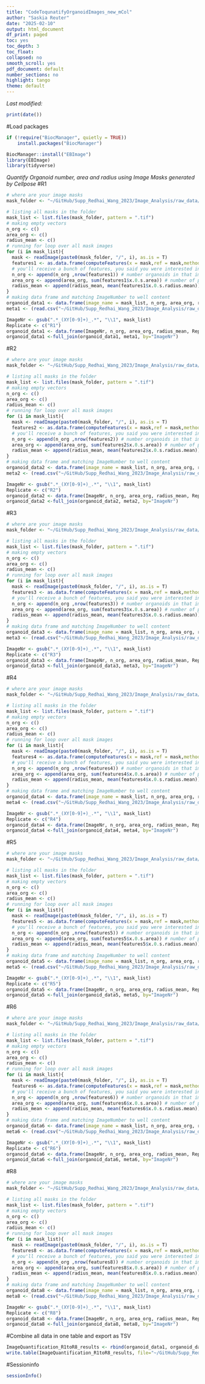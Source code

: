 ```yaml
---
title: "CodeToqunatifyOrganoidImages_new_mCol"
author: "Saskia Reuter"
date: "2025-02-10"
output: html_document
df_print: paged
toc: yes
toc_depth: 3
toc_float:
collapsed: no
smooth_scroll: yes
pdf_document: default
number_sections: no
highlight: tango
theme: default
---
```


*Last modified:*
```r
print(date())
```

#Load packages
```r
if (!require("BiocManager", quietly = TRUE))
    install.packages("BiocManager")

BiocManager::install("EBImage")
library(EBImage)
library(tidyverse)
```

*Quantify Organoid number, area and radius using Image Masks generated by Cellpose*
#R1
```r
# where are your image masks
mask_folder <- "~/GitHub/Supp_Redhai_Wang_2023/Image_Analysis/raw_data/ImageMasks_R1-R8/Masks_R1_new"

# listing all masks in the folder
mask_list <- list.files(mask_folder, pattern = ".tif")
# making empty vectors
n_org <- c()
area_org <- c()
radius_mean <- c()
# running for loop over all mask images
for (i in mask_list){
  mask <- readImage(paste0(mask_folder, "/", i), as.is = T)
  features1 <- as.data.frame(computeFeatures(x = mask,ref = mask,methods.ref = c("computeFeatures.shape")))
  # you'll receive a bunch of features, you said you were interested in number of organoids and organoid area
  n_org <- append(n_org ,nrow(features1)) # number organoids in that image
  area_org <- append(area_org, sum(features1$x.0.s.area)) # number of pixels covered by organoid in that image
  radius_mean <- append(radius_mean, mean(features1$x.0.s.radius.mean))
}
# making data frame and matching ImageNumber to well content
organoid_data1 <- data.frame(image_name = mask_list, n_org, area_org, radius_mean)
meta1 <- (read.csv("~/GitHub/Supp_Redhai_Wang_2023/Image_Analysis/raw_data/ImageMasks_R1-R8/Overview_ImageNr_WellContent_R1,R3,R5.csv", header = TRUE, sep=";"))

ImageNr <- gsub(".*_(XY[0-9]+)_.*", "\\1", mask_list)
Replicate <- c("R1")
organoid_data1 <- data.frame(ImageNr, n_org, area_org, radius_mean, Replicate)
organoid_data1 <-full_join(organoid_data1, meta1, by="ImageNr")
```

#R2
```r
# where are your image masks
mask_folder <- "~/GitHub/Supp_Redhai_Wang_2023/Image_Analysis/raw_data/ImageMasks_R1-R8/Masks_R2_new"

# listing all masks in the folder
mask_list <- list.files(mask_folder, pattern = ".tif")
# making empty vectors
n_org <- c()
area_org <- c()
radius_mean <- c()
# running for loop over all mask images
for (i in mask_list){
  mask <- readImage(paste0(mask_folder, "/", i), as.is = T)
  features2 <- as.data.frame(computeFeatures(x = mask,ref = mask,methods.ref = c("computeFeatures.shape")))
  # you'll receive a bunch of features, you said you were interested in number of organoids and organoid area
  n_org <- append(n_org ,nrow(features2)) # number organoids in that image
  area_org <- append(area_org, sum(features2$x.0.s.area)) # number of pixels covered by organoid in that image
  radius_mean <- append(radius_mean, mean(features2$x.0.s.radius.mean))
}
# making data frame and matching ImageNumber to well content
organoid_data2 <- data.frame(image_name = mask_list, n_org, area_org, radius_mean)
meta2 <- (read.csv("~/GitHub/Supp_Redhai_Wang_2023/Image_Analysis/raw_data/ImageMasks_R1-R8/Overview_ImageNr_WellContent_R2,R4,R6.csv", header = TRUE, sep=";"))

ImageNr <- gsub(".*_(XY[0-9]+)_.*", "\\1", mask_list)
Replicate <- c("R2")
organoid_data2 <- data.frame(ImageNr, n_org, area_org, radius_mean, Replicate)
organoid_data2 <-full_join(organoid_data2, meta2, by="ImageNr")
```

#R3
```r
# where are your image masks
mask_folder <- "~/GitHub/Supp_Redhai_Wang_2023/Image_Analysis/raw_data/ImageMasks_R1-R8/Masks_R3_new"

# listing all masks in the folder
mask_list <- list.files(mask_folder, pattern = ".tif")
# making empty vectors
n_org <- c()
area_org <- c()
radius_mean <- c()
# running for loop over all mask images
for (i in mask_list){
  mask <- readImage(paste0(mask_folder, "/", i), as.is = T)
  features3 <- as.data.frame(computeFeatures(x = mask,ref = mask,methods.ref = c("computeFeatures.shape")))
  # you'll receive a bunch of features, you said you were interested in number of organoids and organoid area
  n_org <- append(n_org ,nrow(features3)) # number organoids in that image
  area_org <- append(area_org, sum(features3$x.0.s.area)) # number of pixels covered by organoid in that image
  radius_mean <- append(radius_mean, mean(features3$x.0.s.radius.mean))
}
# making data frame and matching ImageNumber to well content
organoid_data3 <- data.frame(image_name = mask_list, n_org, area_org, radius_mean)
meta3 <- (read.csv("~/GitHub/Supp_Redhai_Wang_2023/Image_Analysis/raw_data/ImageMasks_R1-R8/Overview_ImageNr_WellContent_R1,R3,R5.csv", header = TRUE, sep=";"))

ImageNr <- gsub(".*_(XY[0-9]+)_.*", "\\1", mask_list)
Replicate <- c("R3")
organoid_data3 <- data.frame(ImageNr, n_org, area_org, radius_mean, Replicate)
organoid_data3 <-full_join(organoid_data3, meta3, by="ImageNr")
```

#R4
```r
# where are your image masks
mask_folder <- "~/GitHub/Supp_Redhai_Wang_2023/Image_Analysis/raw_data/ImageMasks_R1-R8/Masks_R4_new"

# listing all masks in the folder
mask_list <- list.files(mask_folder, pattern = ".tif")
# making empty vectors
n_org <- c()
area_org <- c()
radius_mean <- c()
# running for loop over all mask images
for (i in mask_list){
  mask <- readImage(paste0(mask_folder, "/", i), as.is = T)
  features4 <- as.data.frame(computeFeatures(x = mask,ref = mask,methods.ref = c("computeFeatures.shape")))
  # you'll receive a bunch of features, you said you were interested in number of organoids and organoid area
  n_org <- append(n_org ,nrow(features4)) # number organoids in that image
  area_org <- append(area_org, sum(features4$x.0.s.area)) # number of pixels covered by organoid in that image
  radius_mean <- append(radius_mean, mean(features4$x.0.s.radius.mean))
}
# making data frame and matching ImageNumber to well content
organoid_data4 <- data.frame(image_name = mask_list, n_org, area_org, radius_mean)
meta4 <- (read.csv("~/GitHub/Supp_Redhai_Wang_2023/Image_Analysis/raw_data/ImageMasks_R1-R8/Overview_ImageNr_WellContent_R2,R4,R6.csv", header = TRUE, sep=";"))

ImageNr <- gsub(".*_(XY[0-9]+)_.*", "\\1", mask_list)
Replicate <- c("R4")
organoid_data4 <- data.frame(ImageNr, n_org, area_org, radius_mean, Replicate)
organoid_data4 <-full_join(organoid_data4, meta4, by="ImageNr")
```

#R5
```r
# where are your image masks
mask_folder <- "~/GitHub/Supp_Redhai_Wang_2023/Image_Analysis/raw_data/ImageMasks_R1-R8/Masks_R5_new"

# listing all masks in the folder
mask_list <- list.files(mask_folder, pattern = ".tif")
# making empty vectors
n_org <- c()
area_org <- c()
radius_mean <- c()
# running for loop over all mask images
for (i in mask_list){
  mask <- readImage(paste0(mask_folder, "/", i), as.is = T)
  features5 <- as.data.frame(computeFeatures(x = mask,ref = mask,methods.ref = c("computeFeatures.shape")))
  # you'll receive a bunch of features, you said you were interested in number of organoids and organoid area
  n_org <- append(n_org ,nrow(features5)) # number organoids in that image
  area_org <- append(area_org, sum(features5$x.0.s.area)) # number of pixels covered by organoid in that image
  radius_mean <- append(radius_mean, mean(features5$x.0.s.radius.mean))
}
# making data frame and matching ImageNumber to well content
organoid_data5 <- data.frame(image_name = mask_list, n_org, area_org, radius_mean)
meta5 <- (read.csv("~/GitHub/Supp_Redhai_Wang_2023/Image_Analysis/raw_data/ImageMasks_R1-R8/Overview_ImageNr_WellContent_R1,R3,R5.csv", header = TRUE, sep=";"))

ImageNr <- gsub(".*_(XY[0-9]+)_.*", "\\1", mask_list)
Replicate <- c("R5")
organoid_data5 <- data.frame(ImageNr, n_org, area_org, radius_mean, Replicate)
organoid_data5 <-full_join(organoid_data5, meta5, by="ImageNr")
```

#R6
```r
# where are your image masks
mask_folder <- "~/GitHub/Supp_Redhai_Wang_2023/Image_Analysis/raw_data/ImageMasks_R1-R8/Masks_R6_new"

# listing all masks in the folder
mask_list <- list.files(mask_folder, pattern = ".tif")
# making empty vectors
n_org <- c()
area_org <- c()
radius_mean <- c()
# running for loop over all mask images
for (i in mask_list){
  mask <- readImage(paste0(mask_folder, "/", i), as.is = T)
  features6 <- as.data.frame(computeFeatures(x = mask,ref = mask,methods.ref = c("computeFeatures.shape")))
  # you'll receive a bunch of features, you said you were interested in number of organoids and organoid area
  n_org <- append(n_org ,nrow(features6)) # number organoids in that image
  area_org <- append(area_org, sum(features6$x.0.s.area)) # number of pixels covered by organoid in that image
  radius_mean <- append(radius_mean, mean(features6$x.0.s.radius.mean))
}
# making data frame and matching ImageNumber to well content
organoid_data6 <- data.frame(image_name = mask_list, n_org, area_org, radius_mean)
meta6 <- (read.csv("~/GitHub/Supp_Redhai_Wang_2023/Image_Analysis/raw_data/ImageMasks_R1-R8/Overview_ImageNr_WellContent_R2,R4,R6.csv", header = TRUE, sep=";"))

ImageNr <- gsub(".*_(XY[0-9]+)_.*", "\\1", mask_list)
Replicate <- c("R6")
organoid_data6 <- data.frame(ImageNr, n_org, area_org, radius_mean, Replicate)
organoid_data6 <-full_join(organoid_data6, meta6, by="ImageNr")
```

#R8
```r
# where are your image masks
mask_folder <- "~/GitHub/Supp_Redhai_Wang_2023/Image_Analysis/raw_data/ImageMasks_R1-R8/Masks_R8_new"

# listing all masks in the folder
mask_list <- list.files(mask_folder, pattern = ".tif")
# making empty vectors
n_org <- c()
area_org <- c()
radius_mean <- c()
# running for loop over all mask images
for (i in mask_list){
  mask <- readImage(paste0(mask_folder, "/", i), as.is = T)
  features8 <- as.data.frame(computeFeatures(x = mask,ref = mask,methods.ref = c("computeFeatures.shape")))
  # you'll receive a bunch of features, you said you were interested in number of organoids and organoid area
  n_org <- append(n_org ,nrow(features8)) # number organoids in that image
  area_org <- append(area_org, sum(features8$x.0.s.area)) # number of pixels covered by organoid in that image
  radius_mean <- append(radius_mean, mean(features8$x.0.s.radius.mean))
}
# making data frame and matching ImageNumber to well content
organoid_data8 <- data.frame(image_name = mask_list, n_org, area_org, radius_mean)
meta8 <- (read.csv("~/GitHub/Supp_Redhai_Wang_2023/Image_Analysis/raw_data/ImageMasks_R1-R8/Overview_ImageNr_WellContent_R8.csv", header = TRUE, sep=";"))

ImageNr <- gsub(".*_(XY[0-9]+)_.*", "\\1", mask_list)
Replicate <- c("R8")
organoid_data8 <- data.frame(ImageNr, n_org, area_org, radius_mean, Replicate)
organoid_data8 <-full_join(organoid_data8, meta8, by="ImageNr")
```


#Combine all data in one table and export as TSV
```r
ImageQuantification_R1toR8_results <- rbind(organoid_data1, organoid_data2, organoid_data3, organoid_data4, organoid_data5, organoid_data6, organoid_data8)
write.table(ImageQuantification_R1toR8_results, file="~/GitHub/Supp_Redhai_Wang_2023/Image_Analysis/Results/ImageQuantification_R1toR8_results.tsv")
```

#Sessioninfo
```r
sessionInfo()
```
